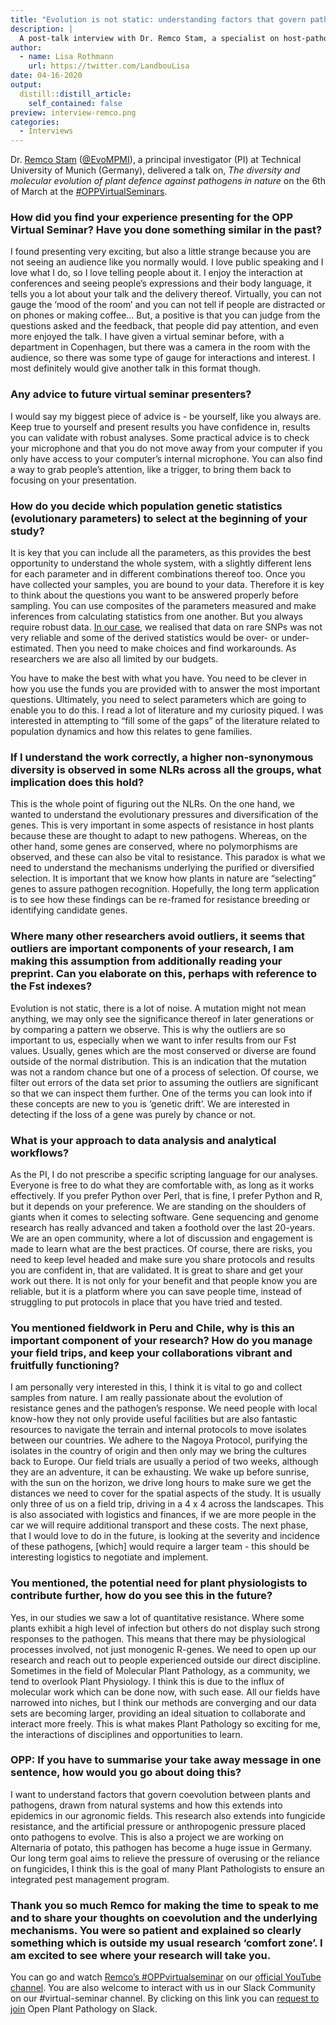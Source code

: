 ```yaml
---
title: "Evolution is not static: understanding factors that govern pathogen-host diversity"
description: |
  A post-talk interview with Dr. Remco Stam, a specialist on host-pathogen genetic diversity and (co)evolution. Remco is a forward-thinking researcher, with a humble yet passionate approach to understanding (co)evolution between host plants and their pathogens.
author:
  - name: Lisa Rothmann
    url: https://twitter.com/LandbouLisa
date: 04-16-2020
output:
  distill::distill_article:
    self_contained: false
preview: interview-remco.png
categories:
  - Interviews
---
```


Dr. [Remco Stam](http://www.remcostam.com/) ([\@EvoMPMI](https://twitter.com/EvoMPMI)), a principal investigator (PI) at Technical University of Munich (Germany), delivered a talk on, *The diversity and molecular evolution of plant defence against pathogens in nature* on the 6th of March at the [#OPPVirtualSeminars](https://openplantpathology.org/virtual_seminars/2020-04-06-remco-stam/).

### How did you find your experience presenting for the OPP Virtual Seminar? Have you done something similar in the past?

I found presenting very exciting, but also a little strange because you are not seeing an audience like you normally would.
I love public speaking and I love what I do, so I love telling people about it.
I enjoy the interaction at conferences and seeing people's expressions and their body language, it tells you a lot about your talk and the delivery thereof.
Virtually, you can not gauge the 'mood of the room' and you can not tell if people are distracted or on phones or making coffee...
But, a positive is that you can judge from the questions asked and the feedback, that people did pay attention, and even more enjoyed the talk.
I have given a virtual seminar before, with a department in Copenhagen, but there was a camera in the room with the audience, so there was some type of gauge for interactions and interest.
I most definitely would give another talk in this format though.

### Any advice to future virtual seminar presenters?

I would say my biggest piece of advice is - be yourself, like you always are.
Keep true to yourself and present results you have confidence in, results you can validate with robust analyses.
Some practical advice is to check your microphone and that you do not move away from your computer if you only have access to your computer's internal microphone.
You can also find a way to grab people's attention, like a trigger, to bring them back to focusing on your presentation.

### How do you decide which population genetic statistics (evolutionary parameters) to select at the beginning of your study?

It is key that you can include all the parameters, as this provides the best opportunity to understand the whole system, with a slightly different lens for each parameter and in different combinations thereof too.
Once you have collected your samples, you are bound to your data.
Therefore it is key to think about the questions you want to be answered properly before sampling.
You can use composites of the parameters measured and make inferences from calculating statistics from one another.
But you always require robust data.
[In our case](https://nph.onlinelibrary.wiley.com/doi/abs/10.1111/nph.16017), we realised that data on rare SNPs was not very reliable and some of the derived statistics would be over- or under-estimated.
Then you need to make choices and find workarounds.
As researchers we are also all limited by our budgets.

You have to make the best with what you have.
You need to be clever in how you use the funds you are provided with to answer the most important questions.
Ultimately, you need to select parameters which are going to enable you to do this.
I read a lot of literature and my curiosity piqued.
I was interested in attempting to "fill some of the gaps" of the literature related to population dynamics and how this relates to gene families.

### If I understand the work correctly, a higher non-synonymous diversity is observed in some NLRs across all the groups, what implication does this hold?

This is the whole point of figuring out the NLRs.
On the one hand, we wanted to understand the evolutionary pressures and diversification of the genes.
This is very important in some aspects of resistance in host plants because these are thought to adapt to new pathogens.
Whereas, on the other hand, some genes are conserved, where no polymorphisms are observed, and these can also be vital to resistance.
This paradox is what we need to understand the mechanisms underlying the purified or diversified selection.
It is important that we know how plants in nature are "selecting" genes to assure pathogen recognition.
Hopefully, the long term application is to see how these findings can be re-framed for resistance breeding or identifying candidate genes.

### Where many other researchers avoid outliers, it seems that outliers are important components of your research, I am making this assumption from additionally reading your preprint. Can you elaborate on this, perhaps with reference to the Fst indexes?

Evolution is not static, there is a lot of noise.
A mutation might not mean anything, we may only see the significance thereof in later generations or by comparing a pattern we observe.
This is why the outliers are so important to us, especially when we want to infer results from our Fst values.
Usually, genes which are the most conserved or diverse are found outside of the normal distribution.
This is an indication that the mutation was not a random chance but one of a process of selection.
Of course, we filter out errors of the data set prior to assuming the outliers are significant so that we can inspect them further.
One of the terms you can look into if these concepts are new to you is 'genetic drift'.
We are interested in detecting if the loss of a gene was purely by chance or not.

### What is your approach to data analysis and analytical workflows?

As the PI, I do not prescribe a specific scripting language for our analyses.
Everyone is free to do what they are comfortable with, as long as it works effectively.
If you prefer Python over Perl, that is fine, I prefer Python and R, but it depends on your preference.
We are standing on the shoulders of giants when it comes to selecting software.
Gene sequencing and genome research has really advanced and taken a foothold over the last 20-years.
We are an open community, where a lot of discussion and engagement is made to learn what are the best practices.
Of course, there are risks, you need to keep level headed and make sure you share protocols and results you are confident in, that are validated.
It is great to share and get your work out there.
It is not only for your benefit and that people know you are reliable, but it is a platform where you can save people time, instead of struggling to put protocols in place that you have tried and tested.

### You mentioned fieldwork in Peru and Chile, why is this an important component of your research? How do you manage your field trips, and keep your collaborations vibrant and fruitfully functioning?

I am personally very interested in this, I think it is vital to go and collect samples from nature.
I am really passionate about the evolution of resistance genes and the pathogen's response.
We need people with local know-how they not only provide useful facilities but are also fantastic resources to navigate the terrain and internal protocols to move isolates between our countries.
We adhere to the Nagoya Protocol, purifying the isolates in the country of origin and then only may we bring the cultures back to Europe.
Our field trials are usually a period of two weeks, although they are an adventure, it can be exhausting.
We wake up before sunrise, with the sun on the horizon, we drive long hours to make sure we get the distances we need to cover for the spatial aspects of the study.
It is usually only three of us on a field trip, driving in a 4 x 4 across the landscapes.
This is also associated with logistics and finances, if we are more people in the car we will require additional transport and these costs.
The next phase, that I would love to do in the future, is looking at the severity and incidence of these pathogens, [which] would require a larger team - this should be interesting logistics to negotiate and implement.

### You mentioned, the potential need for plant physiologists to contribute further, how do you see this in the future?

Yes, in our studies we saw a lot of quantitative resistance.
Where some plants exhibit a high level of infection but others do not display such strong responses to the pathogen.
This means that there may be physiological processes involved, not just monogenic R-genes.
We need to open up our research and reach out to people experienced outside our direct discipline.
Sometimes in the field of Molecular Plant Pathology, as a community, we tend to overlook Plant Physiology.
I think this is due to the influx of molecular work which can be done now, with such ease.
All our fields have narrowed into niches, but I think our methods are converging and our data sets are becoming larger, providing an ideal situation to collaborate and interact more freely.
This is what makes Plant Pathology so exciting for me, the interactions of disciplines and opportunities to learn.

### OPP: If you have to summarise your take away message in one sentence, how would you go about doing this?

I want to understand factors that govern coevolution between plants and pathogens, drawn from natural systems and how this extends into epidemics in our agronomic fields.
This research also extends into fungicide resistance, and the artificial pressure or anthropogenic pressure placed onto pathogens to evolve.
This is also a project we are working on Alternaria of potato, this pathogen has become a huge issue in Germany.
Our long term goal aims to relieve the pressure of overusing or the reliance on fungicides, I think this is the goal of many Plant Pathologists to ensure an integrated pest management program.

### Thank you so much Remco for making the time to speak to me and to share your thoughts on coevolution and the underlying mechanisms. You were so patient and explained so clearly something which is outside my usual research 'comfort zone'. I am excited to see where your research will take you.

You can go and watch [Remco's #OPPvirtualseminar](https://www.youtube.com/watch?v=xaUz_68jwHk&feature=youtu.be) on our [official YouTube channel](https://www.youtube.com/channel/UCo-1ijIA_nECqzwzeW2X9RA?view_as=subscriber).
You are also welcome to interact with us in our Slack Community on our #virtual-seminar channel.
By clicking on this link you can [request to join](https://communityinviter.com/apps/openplantpathology/open-plant-pathology) Open Plant Pathology on Slack.
